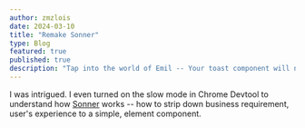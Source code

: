 ```yaml
---
author: zmzlois
date: 2024-03-10
title: "Remake Sonner"
type: Blog
featured: true
published: true
description: "Tap into the world of Emil -- Your toast component will never be the same again. "
---
```


I was intrigued. I even turned on the slow mode in Chrome Devtool to understand how [Sonner](https://sonner.emilkowal.ski/?ref=zmzlois) works -- how to strip down business requirement, user's experience to a simple, element component. 

